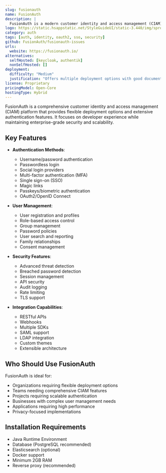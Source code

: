 ```yaml
---
slug: fusionauth
name: FusionAuth
description: |
  FusionAuth is a modern customer identity and access management (CIAM) platform that provides authentication, authorization, and user management capabilities. It offers flexible deployment options including self-hosted and cloud-hosted solutions.
logo: https://static.hsappstatic.net/StyleGuideUI/static-3.440/img/sprocket/favicon-32x32.png
category: auth
tags: [auth, identity, oauth2, sso, security]
github: FusionAuth/fusionauth-issues
urls:
  website: https://fusionauth.io/
alternatives:
  selfHosted: [keycloak, authentik]
  nonSelfHosted: []
deployment:
  difficulty: "Medium"
  justification: "Offers multiple deployment options with good documentation, but requires understanding of identity concepts."
license: Proprietary
pricingModel: Open-Core
hostingType: Hybrid
---
```


FusionAuth is a comprehensive customer identity and access management (CIAM) platform that provides flexible deployment options and extensive authentication features. It focuses on developer experience while maintaining enterprise-grade security and scalability.

## Key Features

- **Authentication Methods**:

  - Username/password authentication
  - Passwordless login
  - Social login providers
  - Multi-factor authentication (MFA)
  - Single sign-on (SSO)
  - Magic links
  - Passkeys/biometric authentication
  - OAuth2/OpenID Connect

- **User Management**:

  - User registration and profiles
  - Role-based access control
  - Group management
  - Password policies
  - User search and reporting
  - Family relationships
  - Consent management

- **Security Features**:

  - Advanced threat detection
  - Breached password detection
  - Session management
  - API security
  - Audit logging
  - Rate limiting
  - TLS support

- **Integration Capabilities**:
  - RESTful APIs
  - Webhooks
  - Multiple SDKs
  - SAML support
  - LDAP integration
  - Custom themes
  - Extensible architecture

## Who Should Use FusionAuth

FusionAuth is ideal for:

- Organizations requiring flexible deployment options
- Teams needing comprehensive CIAM features
- Projects requiring scalable authentication
- Businesses with complex user management needs
- Applications requiring high performance
- Privacy-focused implementations

## Installation Requirements

- Java Runtime Environment
- Database (PostgreSQL recommended)
- Elasticsearch (optional)
- Docker support
- Minimum 2GB RAM
- Reverse proxy (recommended)
